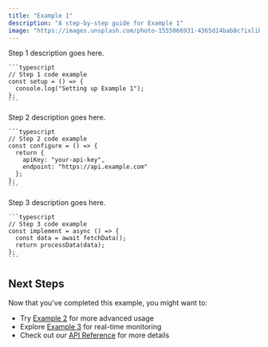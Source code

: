 ```yaml
---
title: "Example 1"
description: "A step-by-step guide for Example 1"
image: "https://images.unsplash.com/photo-1555066931-4365d14bab8c?ixlib=rb-4.0.3&ixid=M3wxMjA3fDB8MHxwaG90by1wYWdlfHx8fGVufDB8fHx8fA%3D%3D&auto=format&fit=crop&w=800&q=80"
---
```


<Steps>
  <Step title="Setup">
    Step 1 description goes here.

    ```typescript
    // Step 1 code example
    const setup = () => {
      console.log("Setting up Example 1");
    };
    ```

  </Step>

  <Step title="Configuration">
    Step 2 description goes here.

    ```typescript
    // Step 2 code example
    const configure = () => {
      return {
        apiKey: "your-api-key",
        endpoint: "https://api.example.com"
      };
    };
    ```

  </Step>

  <Step title="Implementation">
    Step 3 description goes here.

    ```typescript
    // Step 3 code example
    const implement = async () => {
      const data = await fetchData();
      return processData(data);
    };
    ```

  </Step>
  
</Steps>

## Next Steps

Now that you've completed this example, you might want to:

- Try [Example 2](/examples/example-2) for more advanced usage
- Explore [Example 3](/examples/example-3) for real-time monitoring
- Check out our [API Reference](/api-reference/introduction) for more details
